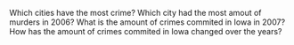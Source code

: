 Which cities have the most crime?
Which city had the most amout of murders in 2006?
What is the amount of crimes commited in Iowa in 2007?
How has the amount of crimes commited in Iowa changed over the years?
